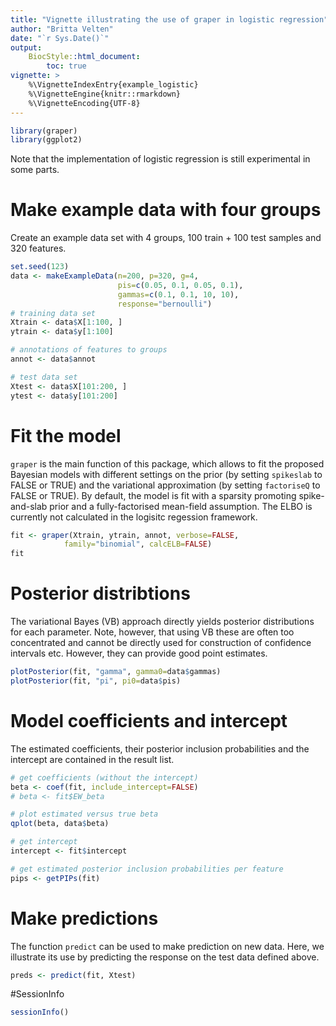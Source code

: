 ```yaml
---
title: "Vignette illustrating the use of graper in logistic regression"
author: "Britta Velten"
date: "`r Sys.Date()`"
output:
    BiocStyle::html_document:
        toc: true
vignette: >
    %\VignetteIndexEntry{example_logistic}
    %\VignetteEngine{knitr::rmarkdown}
    %\VignetteEncoding{UTF-8}
---
```


```r
library(graper)
library(ggplot2)
```

Note that the implementation of logistic regression
is still experimental in some parts.

# Make example data with four groups
Create an example data set with 4 groups,
100 train + 100 test samples and 320 features.
```r
set.seed(123)
data <- makeExampleData(n=200, p=320, g=4,
                        pis=c(0.05, 0.1, 0.05, 0.1),
                        gammas=c(0.1, 0.1, 10, 10),
                        response="bernoulli")
# training data set
Xtrain <- data$X[1:100, ]
ytrain <- data$y[1:100]

# annotations of features to groups
annot <- data$annot

# test data set
Xtest <- data$X[101:200, ]
ytest <- data$y[101:200]
```

# Fit the model
`graper` is the main function of this package,
which allows to fit the proposed Bayesian models
with different settings on the prior (by setting `spikeslab` to FALSE or TRUE)
and the variational approximation (by setting `factoriseQ` to FALSE or TRUE).
By default, the model is fit with a sparsity promoting spike-and-slab prior
and a fully-factorised mean-field assumption. 
The ELBO is currently not calculated in the logisitc regession framework.
```r
fit <- graper(Xtrain, ytrain, annot, verbose=FALSE,
            family="binomial", calcELB=FALSE)
fit
```

# Posterior distribtions
The variational Bayes (VB) approach directly yields posterior
distributions for each parameter.
Note, however, that using VB these are often too
concentrated and cannot be directly
used for construction of confidence intervals etc.
However, they can provide good point estimates.
```r
plotPosterior(fit, "gamma", gamma0=data$gammas)
plotPosterior(fit, "pi", pi0=data$pis)
```

# Model coefficients and intercept
The estimated coefficients, their posterior inclusion probabilities and
the intercept are contained in the result list.
```r
# get coefficients (without the intercept)
beta <- coef(fit, include_intercept=FALSE)
# beta <- fit$EW_beta

# plot estimated versus true beta
qplot(beta, data$beta)
```

```r
# get intercept
intercept <- fit$intercept
```

```r
# get estimated posterior inclusion probabilities per feature
pips <- getPIPs(fit)
```

# Make predictions
The function `predict` can be used to make prediction on new data.
Here, we illustrate its use by predicting the response
on the test data defined above.
```r
preds <- predict(fit, Xtest)
```


#SessionInfo
```r
sessionInfo()
```

